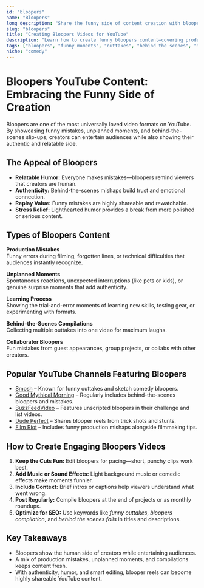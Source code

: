 ```yaml
---
id: "bloopers"
name: "Bloopers"
long_description: "Share the funny side of content creation with bloopers and outtakes."
slug: "bloopers"
title: "Creating Bloopers Videos for YouTube"
description: "Learn how to create funny bloopers content—covering production mistakes, unplanned moments, and outtakes that entertain audiences."
tags: ["bloopers", "funny moments", "outtakes", "behind the scenes", "mistakes", "unscripted content", "funny video ideas"]
niche: "comedy"
---
```


# Bloopers YouTube Content: Embracing the Funny Side of Creation

Bloopers are one of the most universally loved video formats on YouTube. By showcasing funny mistakes, unplanned moments, and behind-the-scenes slip-ups, creators can entertain audiences while also showing their authentic and relatable side.

## The Appeal of Bloopers

 - **Relatable Humor:** Everyone makes mistakes—bloopers remind viewers that creators are human.  
 - **Authenticity:** Behind-the-scenes mishaps build trust and emotional connection.  
 - **Replay Value:** Funny mistakes are highly shareable and rewatchable.  
 - **Stress Relief:** Lighthearted humor provides a break from more polished or serious content.  

## Types of Bloopers Content

**Production Mistakes**  
Funny errors during filming, forgotten lines, or technical difficulties that audiences instantly recognize.  

**Unplanned Moments**  
Spontaneous reactions, unexpected interruptions (like pets or kids), or genuine surprise moments that add authenticity.  

**Learning Process**  
Showing the trial-and-error moments of learning new skills, testing gear, or experimenting with formats.  

**Behind-the-Scenes Compilations**  
Collecting multiple outtakes into one video for maximum laughs.  

**Collaborator Bloopers**  
Fun mistakes from guest appearances, group projects, or collabs with other creators.  

## Popular YouTube Channels Featuring Bloopers

- [Smosh](https://www.youtube.com/@smosh) – Known for funny outtakes and sketch comedy bloopers.  
- [Good Mythical Morning](https://www.youtube.com/@GoodMythicalMorning) – Regularly includes behind-the-scenes bloopers and mistakes.  
- [BuzzFeedVideo](https://www.youtube.com/@BuzzFeedVideo) – Features unscripted bloopers in their challenge and list videos.  
- [Dude Perfect](https://www.youtube.com/@DudePerfect) – Shares blooper reels from trick shots and stunts.  
- [Film Riot](https://www.youtube.com/@FilmRiot) – Includes funny production mishaps alongside filmmaking tips.  

## How to Create Engaging Bloopers Videos

1. **Keep the Cuts Fun:** Edit bloopers for pacing—short, punchy clips work best.  
2. **Add Music or Sound Effects:** Light background music or comedic effects make moments funnier.  
3. **Include Context:** Brief intros or captions help viewers understand what went wrong.  
4. **Post Regularly:** Compile bloopers at the end of projects or as monthly roundups.  
5. **Optimize for SEO:** Use keywords like *funny outtakes*, *bloopers compilation*, and *behind the scenes fails* in titles and descriptions.  

## Key Takeaways

- Bloopers show the human side of creators while entertaining audiences.  
- A mix of production mistakes, unplanned moments, and compilations keeps content fresh.  
- With authenticity, humor, and smart editing, blooper reels can become highly shareable YouTube content.  
